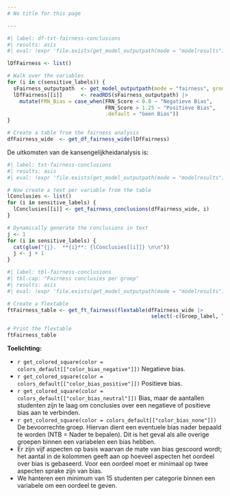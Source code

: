 ```yaml
---
# No title for this page

---
```


```r
#| label: df-txt-fairness-conclusions
#| results: asis
#| eval: !expr 'file.exists(get_model_outputpath(mode = "modelresults"))'

lDfFairness <- list()

# Walk over the variables
for (i in c(sensitive_labels)) {
  sFairness_outputpath  <- get_model_outputpath(mode = "fairness", group = i)
  lDfFairness[[i]]      <- readRDS(sFairness_outputpath) |>
    mutate(FRN_Bias = case_when(FRN_Score < 0.8 ~ "Negatieve Bias",
                                FRN_Score > 1.25 ~ "Positieve Bias",
                                .default = "Geen Bias"))
}

# Create a table from the fairness analysis
dfFairness_wide  <- get_df_fairness_wide(lDfFairness)

```

De uitkomsten van de kansengelijkheidanalysis is:

<!-- Tekstuele samenvatting -->

```r
#| label: txt-fairness-conclusions
#| results: asis
#| eval: !expr 'file.exists(get_model_outputpath(mode = "modelresults"))'

# Now create a text per variable from the table
lConclusies <- list()
for (i in sensitive_labels) {
  lConclusies[[i]] <- get_fairness_conclusions(dfFairness_wide, i)
}

# Dynamically generate the conclusions in text
j <- 1
for (i in sensitive_labels) {
  cat(glue("{j}.  **{i}**: {lConclusies[[i]]} \n\n"))
  j <- j + 1
}

```

<!-- Tabel samenvatting -->

```r
#| label: tbl-fairness-conclusions
#| tbl-cap: "Fairness conclusies per groep"
#| results: asis
#| eval: !expr 'file.exists(get_model_outputpath(mode = "modelresults"))'

# Create a flextable
ftFairness_table <- get_ft_fairness(flextable(dfFairness_wide |>
                                               select(-c(Groep_label, Text))))

# Print the flextable
ftFairness_table
```

**Toelichting:**

-   `r get_colored_square(color = colors_default[["color_bias_negative"]])` Negatieve bias.
-   `r get_colored_square(color = colors_default[["color_bias_positive"]])` Positieve bias.
-   `r get_colored_square(color = colors_default[["color_bias_neutral"]])` Bias, maar de aantallen studenten zijn te laag om conclusies over een negatieve of positieve bias aan te verbinden. 
-   `r get_colored_square(color = colors_default[["color_bias_none"]])` De bevoorrechte groep. Hiervan dient een eventuele bias nader bepaald te worden (NTB = Nader te bepalen). Dit is het geval als alle overige groepen binnen een variabelen een bias hebben.
-   Er zijn vijf aspecten op basis waarvan de mate van bias gescoord wordt; het aantal in de kolommen geeft aan op hoeveel aspecten het oordeel over bias is gebaseerd. Voor een oordeel moet er minimaal op twee aspecten sprake zijn van bias.
-   We hanteren een minimum van 15 studenten per categorie binnen een variabele om een oordeel te geven.

